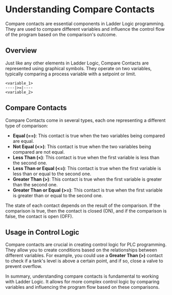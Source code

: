 # Understanding Compare Contacts

Compare contacts are essential components in Ladder Logic programming. They are used to compare different variables and influence the control flow of the program based on the comparison's outcome.

## Overview

Just like any other elements in Ladder Logic, Compare Contacts are represented using graphical symbols. They operate on two variables, typically comparing a process variable with a setpoint or limit.

```
<variable_1>
----|>=|----
<variable_2>
```

## Compare Contacts

Compare Contacts come in several types, each one representing a different type of comparison:

- **Equal (==)**: This contact is true when the two variables being compared are equal.
- **Not Equal (\<\>)**: This contact is true when the two variables being compared are not equal.
- **Less Than (\<)**: This contact is true when the first variable is less than the second one.
- **Less Than or Equal (\<\=)**: This contact is true when the first variable is less than or equal to the second one.
- **Greater Than (>)**: This contact is true when the first variable is greater than the second one.
- **Greater Than or Equal (>=)**: This contact is true when the first variable is greater than or equal to the second one.

The state of each contact depends on the result of the comparison. If the comparison is true, then the contact is closed (ON), and if the comparison is false, the contact is open (OFF).

## Usage in Control Logic

Compare contacts are crucial in creating control logic for PLC programming. They allow you to create conditions based on the relationships between different variables. For example, you could use a **Greater Than (>)** contact to check if a tank's level is above a certain point, and if so, close a valve to prevent overflow.

In summary, understanding compare contacts is fundamental to working with Ladder Logic. It allows for more complex control logic by comparing variables and influencing the program flow based on these comparisons.
